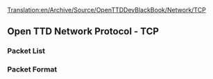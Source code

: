[[Translation:en/Archive/Source/OpenTTDDevBlackBook/Network/TCP]]
==Open TTD Network Protocol - TCP==
===Packet List===
===Packet Format===